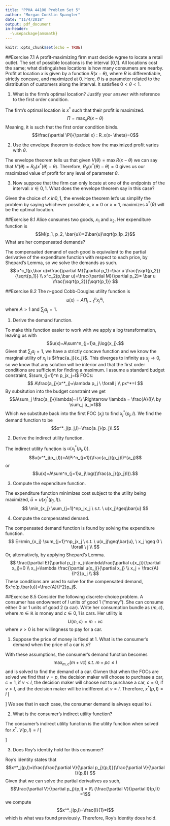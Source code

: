 ```yaml
---
title: "PPHA 44100 Problem Set 5"
author: "Morgan Conklin Spangler"
date: "11/4/2018"
output: pdf_document
in-header:
  -\usepackage{amsmath}
---
```


```r
knitr::opts_chunk$set(echo = TRUE)
```

##Exercise 7.1
A profit-maximizing firm must decide wgree to locate a retail outlet. The set of possible locations is the interval [0,1]. All locations cost the same; what distinguishes locations is how many consumers are nearby. Profit at location $x$ is given by a function $R(x- \theta)$, where $R$ is differentiable, strictly concave, and maximized at 0. Here, $\theta$ is a parameter related to the distribution of customers along the interval. It satisfies $0 < \theta < 1$.
  
1. What is the firm's optimal location? Justify your answer with reference to the first order condition.
  
  The firm's optimal location is $x^*$ such that their profit is maximized.
  $$\Pi=\max_xR(x-\theta)$$
  Meaning, it is such that the first order condition binds.
  $$\frac{\partial \Pi}{\partial x} : R_x(x- \theta)=0$$
  
2. Use the envelope theorem to deduce how the maximized profit varies with $\theta$.
  
  The envelope theorem tells us that given $V(\theta) = \max R(x-\theta)$ we can say that $V'(\theta) = R_\theta(x^*(\theta)- \theta)$. Therefore, $R_\theta(x^*(\theta)- \theta)=0$ gives us our maximized value of profit for any level of parameter $\theta$.  
  
3. Now suppose that the firm can only locate at one of the endpoints of the interval: $x \in {0, 1}$. What does the envelope theorem say in this case?

  Given the choice of $x \ in {0,1}$, the envelope theorem let's us simplify the problem by saying whichever possible $x$, $x=0$ or $x=1$, maximizes $x^*(\theta)$ will be the optimal location.
  
##Exercise 8.1
Alice consumes two goods, $x_1$ and $x_2$. Her expenditure function is $$M(p_1, p_2, \bar{u})=2\bar{u}\sqrt{p_1p_2}$$
What are her compensated demands?
  
The compensated demand of each good is equivalent to the partial derivative of the expenditure function with respect to each price, by Shepard's Lemma, so we solve the demands as such.
$$
x^c_1(p,\bar u)=\frac{\partial M}{\partial p_1}=\bar u \frac{\sqrt{p_2}}{\sqrt{p_1}} \\
x^c_2(p,\bar u)=\frac{\partial M}{\partial p_2}= \bar u \frac{\sqrt{p_2}}{\sqrt{p_1}}
$$
  
##Exercise 8.2
The $n$-good Cobb-Douglas utility function is $$u(x)=A\Pi^n_{j=1}x_j^{a_j},$$ where $A>1$ and $\sum_j a_j=1$.
  
1. Derive the demand function.
   
  To make this function easier to work with we apply a log transformation, leaving us with $$u(x)=A\sum^n_{j=1}a_j\log{x_j}.$$
  Given that $\sum_j a_j=1$, we have a strictly concave function and we know the marginal utility of $x_j$ is $\frac{a_j}{x_j}$. This diverges to infinity as $x_j \rightarrow 0$, so we know that any solution will be interior and that the first order conditions are sufficient for finding a maximum. I assume a standard budget constraint, $\sum_{j=1}^n p_jx_j=I$
  FOCs:
  $$
  A\frac{a_j}{x^*_j}=\lambda p_j \ \forall j \\
  px^*=I
$$
By subsitution into the budget constraint we get
$$A\sum_j \frac{a_j}{\lambda}=I \\
\Rightarrow \lambda = \frac{A}{I}\  by \sum_j a_j=1$$
  Which we substitute back into the first FOC ($x_j$) to find $x^*_j(p_j,I)$. We find the demand function to  be $$x^*_j(p_j,I)=\frac{a_j}{p_j}I.$$
    
2. Derive the indirect utility function.
  
The indirect utility function is $u(x_j^*(p_j,I))$. $$u(x^*_j(p_j,I))=A\Pi^n_{j=1}(\frac{a_j}{p_j}I)^{a_j}$$
or $$u(x)=A\sum^n_{j=1}a_j\log({\frac{a_j}{p_j}I}).$$
  
3. Compute the expenditure function.
  
The expenditure function minimizes cost subject to the utility being maximized, $\bar{u}=u(x^*_j(p_j,I))$.
$$
\min_{x_j} \sum_{j=1}^np_jx_j \ s.t. \ u(x_j)\geq\bar{u}
$$
  
4. Compute the compensated demand.
  
The compensated demand function is found by solving the expenditure function.
$$
E=\min_{x_j} \sum_{j=1}^np_jx_j \ s.t. \ u(x_j)\geq\bar{u}, \ x_j \geq 0 \ \forall \ j \\
$$
Or, alternatively, by applying Shepard's Lemma.
$$
\frac{\partial E}{\partial p_j}: x_j-\lambda\frac{\partial u(x_j)}{\partial x_j}=0 \\
x_j=\lambda \frac{\partial u(x_j)}{\partial x_j} \\
x_j = \frac{A}{I^2}p_j \\
$$
These conditions are used to solve for the compensated demand, $x^c(p,\bar{u})=\frac{A}{I^2}p_j$.
  
##Exercise 8.5
Consider the following discrete-choice problem. A consumer has endowment of $I$ units of good 1 ("money"). She can consume either 0 or 1 units of good 2 (a car). Write her consumption bundle as $(m,c)$, where $m \in \mathbb{R}$ is money and $c \in {0,1}$ is cars. Her utility is $$U(m,c)=m+vc$$ where $v>0$ is her willingness to pay for a car.
  
1. Suppose the price of money is fixed at 1. What is the consumer's demand when the price of a car is $p$?
  
With these assumptions, the consumer's demand function becomes $$\max_{m,c} (m+vc) \ s.t. \ m+pc\leq I$$
and is solved to find the demand of a car.
Givnen that when the FOCs are solved we find that $v=p$, the decision maker will choose to purchase a car, $c=1$, if $v < I$, the decision maker will choose not to purchase a car, $c=0$, if $v > I$, and the decision maker will be indifferent at $v=I$. Therefore,
$x^*(p,I)=I$
\[ \begin{cases} 
       (m,c)=(I-v,1) & if \ v< I \\
      (m,c) =  (I,0) & if \ v > I \\
      (m,c)=(I,0)=(0,1) & if \ v=I
   \end{cases}
\]
We see that in each case, the consumer demand is always equal to $I$.
  
2. What is the consumer's indirect utility function?
  
The consumer's indirect utility function is the utility function when solved for $x^*$.
$V(p,I)=I$
\[ \begin{cases} 
      (I-p)+p & if \ p< I \\
      I & if \ p > I \\
      I \ or \ (I-p)+p & if \ p=I
   \end{cases}
\]
  
3. Does Roy's identity hold for this consumer?
  
Roy's identity states that $$x^*_j(p,I)=\frac{\frac{\partial V}{\partial p_j}(p,I)}{\frac{\partial V}{\partial I}(p,I)} $$
Given that we can solve the partial derivatives as such,
$$\frac{\partial V}{\partial p_j}(p,I) = I\\
{\frac{\partial V}{\partial I}(p,I)} =1$$
we compute $$x^*_j(p,I)=\frac{I}{1}=I$$
which is what was found previously. Therefore, Roy's Identity does hold.
